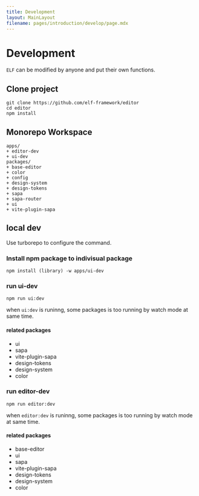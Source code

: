 ```yaml
---
title: Development
layout: MainLayout
filename: pages/introduction/develop/page.mdx
---
```


# Development

`ELF` can be modified by anyone and put their own functions.

## Clone project

```shell
git clone https://github.com/elf-framework/editor
cd editor
npm install
```

## Monorepo Workspace

```shell
apps/
+ editor-dev
+ ui-dev
packages/
+ base-editor
+ color
+ config
+ design-system
+ design-tokens
+ sapa
+ sapa-router
+ ui
+ vite-plugin-sapa

```

## local dev

Use turborepo to configure the command.

### Install npm package to indivisual package

```shell
npm install (library) -w apps/ui-dev
```

### run ui-dev

```shell
npm run ui:dev
```

when `ui:dev` is runinng, some packages is too running by watch mode at same time.

#### related packages

- ui
- sapa
- vite-plugin-sapa
- design-tokens
- design-system
- color

### run editor-dev

```shell
npm run editor:dev
```

when `editor:dev` is runinng, some packages is too running by watch mode at same time.

#### related packages

- base-editor
- ui
- sapa
- vite-plugin-sapa
- design-tokens
- design-system
- color
